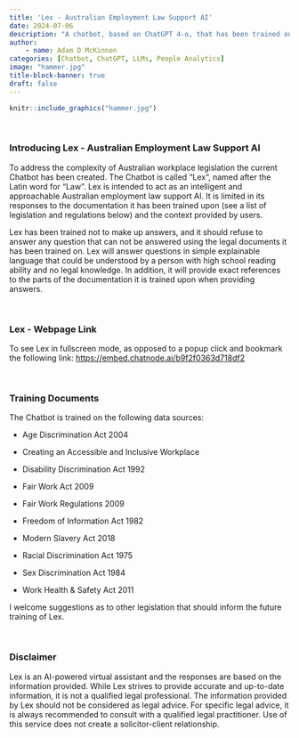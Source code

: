 ```yaml
---
title: 'Lex - Australian Employment Law Support AI'
date: 2024-07-06
description: "A chatbot, based on ChatGPT 4-o, that has been trained on Australian workplace legislation. Lex is intended to synthesise the complexity of legal documentation for the average person."
author: 
    - name: Adam D McKinnon
categories: [Chatbot, ChatGPT, LLMs, People Analytics]
image: "hammer.jpg"
title-block-banner: true
draft: false
---
```


```r
knitr::include_graphics("hammer.jpg")
```

<br>

### Introducing Lex - Australian Employment Law Support AI

To address the complexity of Australian workplace legislation the current Chatbot has been created. The Chatbot is called "Lex", named after the Latin word for "Law". Lex is intended to act as an intelligent and approachable Australian employment law support AI. It is limited in its responses to the documentation it has been trained upon (see a list of legislation and regulations below) and the context provided by users.

Lex has been trained not to make up answers, and it should refuse to answer any question that can not be answered using the legal documents it has been trained on. Lex will answer questions in simple explainable language that could be understood by a person with high school reading ability and no legal knowledge. In addition, it will provide exact references to the parts of the documentation it is trained upon when providing answers.

<br>

### Lex - Webpage Link

To see Lex in fullscreen mode, as opposed to a popup click and bookmark the following link: <https://embed.chatnode.ai/b9f2f0363d718df2>

<br>

### Training Documents

The Chatbot is trained on the following data sources:

-   Age Discrimination Act 2004

-   Creating an Accessible and Inclusive Workplace

-   Disability Discrimination Act 1992

-   Fair Work Act 2009

-   Fair Work Regulations 2009

-   Freedom of Information Act 1982

-   Modern Slavery Act 2018

-   Racial Discrimination Act 1975

-   Sex Discrimination Act 1984

-   Work Health & Safety Act 2011

I welcome suggestions as to other legislation that should inform the future training of Lex.

<br>

```{=html}

<script src="https://embed.chatnode.ai/b9f2f0363d718df2/popup.js"></script>
```
### **Disclaimer**

Lex is an AI-powered virtual assistant and the responses are based on the information provided. While Lex strives to provide accurate and up-to-date information, it is not a qualified legal professional. The information provided by Lex should not be considered as legal advice. For specific legal advice, it is always recommended to consult with a qualified legal practitioner. Use of this service does not create a solicitor-client relationship.
